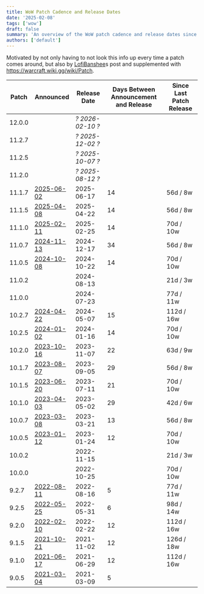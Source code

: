 ```yaml
---
title: WoW Patch Cadence and Release Dates
date: '2025-02-08'
tags: ['wow']
draft: false
summary: 'An overview of the WoW patch cadence and release dates since Shadowlands.'
authors: ['default']
---
```


Motivated by not only having to not look this info up every time a patch comes around, but also by [LofiBanshee](https://bsky.app/profile/lofibanshee.fyi/post/3lhnzeshfas2r)s post and supplemented with https://warcraft.wiki.gg/wiki/Patch.

| Patch  | Announced                                                                                                                          | Release Date     | Days Between Announcement and Release | Since Last Patch Release |
| ------ | ---------------------------------------------------------------------------------------------------------------------------------- | ---------------- | ------------------------------------- | ------------------------ |
| 12.0.0 |                                                                                                                                    | _? 2026-02-10 ?_ |                                       |                          |
| 11.2.7 |                                                                                                                                    | _? 2025-12-02 ?_ |                                       |                          |
| 11.2.5 |                                                                                                                                    | _? 2025-10-07 ?_ |                                       |                          |
| 11.2.0 |                                                                                                                                    | _? 2025-08-12 ?_ |                                       |                          |
| 11.1.7 | [2025-06-02](https://www.wowhead.com/news/patch-11-1-7-release-date-is-june-17th-377115)                                           | 2025-06-17       | 14                                    | 56d / 8w                 |
| 11.1.5 | [2025-04-08](https://www.wowhead.com/news/patch-11-1-5-release-date-is-april-22nd-376279)                                          | 2025-04-22       | 14                                    | 56d / 8w                 |
| 11.1.0 | [2025-02-11](https://www.wowhead.com/news/patch-11-1-undermine-d-release-date-is-february-25-370014)                               | 2025-02-25       | 14                                    | 70d / 10w                |
| 11.0.7 | [2024-11-13](https://www.wowhead.com/news/patch-11-0-7-siren-isle-release-date-is-december-17th-350494)                            | 2024-12-17       | 34                                    | 56d / 8w                 |
| 11.0.5 | [2024-10-08](https://www.wowhead.com/news/patch-11-0-5-20th-anniversary-celebration-release-date-is-october-22nd-347708)           | 2024-10-22       | 14                                    | 70d / 10w                |
| 11.0.2 |                                                                                                                                    | 2024-08-13       |                                       | 21d / 3w                 |
| 11.0.0 |                                                                                                                                    | 2024-07-23       |                                       | 77d / 11w                |
| 10.2.7 | [2024-04-22](https://www.wowhead.com/news/patch-10-2-7-dark-heart-releases-on-may-7th-338926)                                      | 2024-05-07       | 15                                    | 112d / 16w               |
| 10.2.5 | [2024-01-02](https://www.wowhead.com/news/patch-10-2-5-seeds-of-renewal-launches-january-16-content-overview-337094)               | 2024-01-16       | 14                                    | 70d / 10w                |
| 10.2.0 | [2023-10-16](https://www.wowhead.com/news/patch-10-2-guardians-of-the-dream-launches-on-november-7th-335528)                       | 2023-11-07       | 22                                    | 63d / 9w                 |
| 10.1.7 | [2023-08-07](https://www.wowhead.com/news/this-week-in-wow-august-7-2023-patch-10-1-7-release-date-classic-hardcore-334477)        | 2023-09-05       | 29                                    | 56d / 8w                 |
| 10.1.5 | [2023-06-20](https://www.wowhead.com/news/patch-10-1-5-fractures-in-time-launches-july-11-333581)                                  | 2023-07-11       | 21                                    | 70d / 10w                |
| 10.1.0 | [2023-04-03](https://www.wowhead.com/news/patch-10-1-embers-of-neltharion-goes-live-on-may-2nd-332273)                             | 2023-05-02       | 29                                    | 42d / 6w                 |
| 10.0.7 | [2023-03-08](https://www.wowhead.com/news/dragonflight-patch-10-0-7-content-update-is-coming-soon-331639)                          | 2023-03-21       | 13                                    | 56d / 8w                 |
| 10.0.5 | [2023-01-12](https://www.wowhead.com/news/dragonflight-patch-10-0-5-arrives-january-24th-na-25th-eu-330946)                        | 2023-01-24       | 12                                    | 70d / 10w                |
| 10.0.2 |                                                                                                                                    | 2022-11-15       |                                       | 21d / 3w                 |
| 10.0.0 |                                                                                                                                    | 2022-10-25       |                                       | 70d / 10w                |
| 9.2.7  | [2022-08-11](https://www.wowhead.com/news/shadowlands-patch-9-2-7-arrives-august-16th-official-patch-notes-328298)                 | 2022-08-16       | 5                                     | 77d / 11w                |
| 9.2.5  | [2022-05-25](https://www.wowhead.com/news/shadowlands-patch-9-2-5-releases-on-may-31st-327162)                                     | 2022-05-31       | 6                                     | 98d / 14w                |
| 9.2.0  | [2022-02-10](https://www.wowhead.com/news/shadowlands-patch-9-2-eternitys-end-releases-on-february-22nd-na-february-23rd-325919)   | 2022-02-22       | 12                                    | 112d / 16w               |
| 9.1.5  | [2021-10-21](https://www.wowhead.com/news/patch-9-1-5-release-date-is-november-2nd-us-november-3rd-eu-324585)                      | 2021-11-02       | 12                                    | 126d / 18w               |
| 9.1.0  | [2021-06-17](https://www.wowhead.com/news/shadowlands-patch-9-1-chains-of-domination-releases-on-june-29th-na-june-30th-eu-322826) | 2021-06-29       | 12                                    | 112d / 16w               |
| 9.0.5  | [2021-03-04](https://www.wowhead.com/news/shadowlands-patch-9-0-5-releases-march-9th-na-march-10th-eu-321250)                      | 2021-03-09       | 5                                     |                          |

